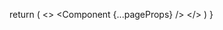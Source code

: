 

  return (
    <>
      <Head>
        <link
          rel="alternate"
          type="application/rss+xml"
          title="RSS"
          href="/feed.xml"
        />
        <link
          rel="preload"
          href="/fonts/Inter-roman.latin.var.woff2"
          as="font"
          type="font/woff2"
          crossOrigin="anonymous"
        />
        <link rel="icon" href="/images/obake.png" sizes="any" />
      </Head>
      <Provider>
        <Component {...pageProps} />
      </Provider>
    </>
  )
}
